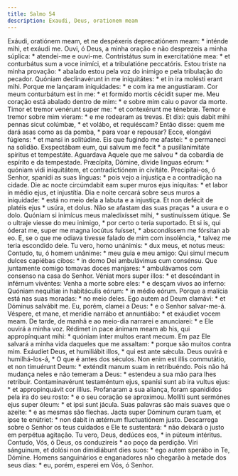 ```yaml
---
title: Salmo 54
description: Exaudi, Deus, orationem meam
---
```


<div class="grid grid-cols-2 gap-5">
  <span class="text-justify">
    Exáudi, oratiónem meam, et ne despéxeris deprecatiónem meam: * inténde mihi,
    et exáudi me.
  </span>
  <span class="text-justify">
    Ouvi, ó Deus, a minha oração e não desprezeis a minha súplica: * atendei-me
    e ouvi-me.
  </span>
  <span class="text-justify">
    Contristátus sum in exercitatióne mea: * et conturbátus sum a voce inimíci,
    et a tribulatióne peccatóris.
  </span>
  <span class="text-justify">
    Estou triste na minha provação: * abalado estou pela voz do inimigo e pela
    tribulação do pecador.
  </span>
  <span class="text-justify">
    Quóniam declinavérunt in me iniquitátes: * et in ira molésti erant mihi.
  </span>
  <span class="text-justify">
    Porque me lançaram iniquidades: * e com ira me angustiaram.
  </span>
  <span class="text-justify">
    Cor meum conturbátum est in me: * et formído mortis cécidit super me.
  </span>
  <span class="text-justify">
    Meu coração está abalado dentro de mim: * e sobre mim caiu o pavor da morte.
  </span>
  <span class="text-justify">
    Timor et tremor venérunt super me: * et contexérunt me ténebræ.
  </span>
  <span class="text-justify">
    Temor e tremor sobre mim vieram: * e me rodearam as trevas.
  </span>
  <span class="text-justify">
    Et dixi: quis dabit mihi pennas sicut colúmbæ, * et volábo, et requiéscam?
  </span>
  <span class="text-justify">
    Então disse: quem me dará asas como as da pomba, * para voar e repousar?
  </span>
  <span class="text-justify">
    Ecce, elongávi fúgiens: * et mansi in solitúdine.
  </span>
  <span class="text-justify">
    Eis que fugindo me afastei: * e permaneci na solidão.
  </span>
  <span class="text-justify">
    Exspectábam eum, qui salvum me fecit * a pusillanimitáte spíritus et
    tempestáte.
  </span>
  <span class="text-justify">
    Aguardava Aquele que me salvou * da cobardia de espírito e da tempestade.
  </span>
  <span class="text-justify">
    Præcípita, Dómine, dívide linguas eórum: * quóniam vidi iniquitátem, et
    contradictiónem in civitáte.
  </span>
  <span class="text-justify">
    Precipitai-os, ó Senhor, spanidi as suas línguas: * pois vejo a injustiça e
    a contradição na cidade.
  </span>
  <span class="text-justify">
    Die ac nocte circúmdabit eam super muros ejus iníquitas: * et labor in médio
    ejus, et injustítia.
  </span>
  <span class="text-justify">
    Dia e noite cercará sobre seus muros a iniquidade: * está no meio dela a
    labuta e a injustiça.
  </span>
  <span class="text-justify">
    Et non defécit de platéis ejus * usúra, et dolus.
  </span>
  <span class="text-justify">
    Não se afastam das suas praças * a usura e o dolo.
  </span>
  <span class="text-justify">
    Quóniam si inimícus meus maledixísset mihi, * sustinuíssem útique.
  </span>
  <span class="text-justify">
    Se o ultraje viesse do meu inimigo, * por certo o teria suportado.
  </span>
  <span class="text-justify">
    Et si is, qui óderat me, super me magna locútus fuísset, * abscondíssem me
    fórsitan ab eo.
  </span>
  <span class="text-justify">
    E, se o que me odiava tivesse falado de mim com insolência, * talvez me
    teria escondido dele.
  </span>
  <span class="text-justify">
    Tu vero, homo unánimis: * dux meus, et notus meus:
  </span>
  <span class="text-justify">
    Contudo, tu, ó homem unânime: * meu guia e meu amigo:
  </span>
  <span class="text-justify">
    Qui simul mecum dulces capiébas cibos: * in domo Dei ambulávimus cum
    consénsu.
  </span>
  <span class="text-justify">
    Que juntamente comigo tomavas doces manjares: * ambulávamos com consenso na
    casa do Senhor.
  </span>
  <span class="text-justify">
    Véniat mors super illos: * et descéndant in inférnum vivéntes:
  </span>
  <span class="text-justify">
    Venha a morte sobre eles: * e desçam vivos ao inferno:
  </span>
  <span class="text-justify">
    Quóniam nequítiæ in habitáculis eórum: * in médio eórum.
  </span>
  <span class="text-justify">
    Porque a malícia está nas suas moradas: * no meio deles.
  </span>
  <span class="text-justify">
    Ego autem ad Deum clamávi: * et Dóminus salvábit me.
  </span>
  <span class="text-justify">
    Eu, porém, clamei a Deus: * e o Senhor salvar-me-á.
  </span>
  <span class="text-justify">
    Véspere, et mane, et merídie narrábo et annuntiábo: * et exáudiet vocem
    meam.
  </span>
  <span class="text-justify">
    De tarde, de manhã e ao meio-dia narrarei e anunciarei: * e Ele ouvirá a
    minha voz.
  </span>
  <span class="text-justify">
    Rédimet in pace ánimam meam ab his, qui appropínquant mihi: * quóniam inter
    multos erant mecum.
  </span>
  <span class="text-justify">
    Em paz Ele salvará a minha vida daqueles que me assaltam: * porque são
    muitos contra mim.
  </span>
  <span class="text-justify">
    Exáudiet Deus, et humiliábit illos, * qui est ante sǽcula.
  </span>
  <span class="text-justify">
    Deus ouvirá e humilhá-los-á, * O que é antes dos séculos.
  </span>
  <span class="text-justify">
    Non enim est illis commutátio, et non timuérunt Deum: * exténdit manum suam
    in retribuéndo.
  </span>
  <span class="text-justify">
    Pois não há mudança neles e não temeram a Deus: * estendeu a sua mão para
    lhes retribuir.
  </span>
  <span class="text-justify">
    Contaminavérunt testaméntum ejus, spanísi sunt ab ira vultus ejus: * et
    appropinquávit cor illíus.
  </span>
  <span class="text-justify">
    Profanaram a sua aliança, foram spanididos pela ira do seu rosto: * e o seu
    coração se aproximou.
  </span>
  <span class="text-justify">
    Mollíti sunt sermónes ejus super óleum: * et ipsi sunt jácula.
  </span>
  <span class="text-justify">
    Suas palavras são mais suaves que o azeite: * e as mesmas são flechas.
  </span>
  <span class="text-justify">
    Jacta super Dóminum curam tuam, et ipse te enútriet: * non dabit in ætérnum
    fluctuatiónem justo.
  </span>
  <span class="text-justify">
    Descarrega sobre o Senhor os teus cuidados e Ele te sustentará: * não
    deixará o justo em perpétua agitação.
  </span>
  <span class="text-justify">
    Tu vero, Deus, dedúces eos, * in púteum intéritus.
  </span>
  <span class="text-justify">
    Contudo, Vós, ó Deus, os conduzireis * ao poço da perdição.
  </span>
  <span class="text-justify">
    Viri sánguinum, et dolósi non dimidiábunt dies suos: * ego autem sperábo in
    Te, Dómine.
  </span>
  <span class="text-justify">
    Homens sanguinários e enganadores não chegarão à metade dos seus dias: * eu,
    porém, esperei em Vós, ó Senhor.
  </span>
</div>
